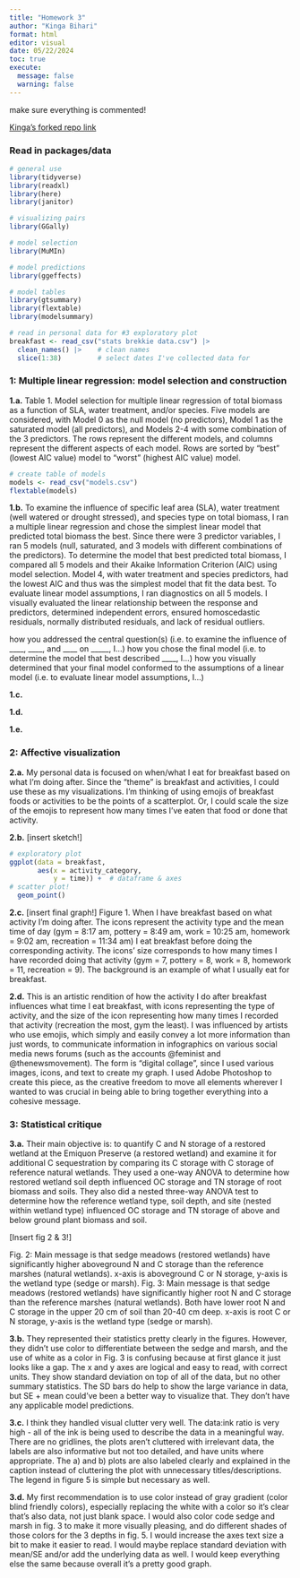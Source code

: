 ```yaml
---
title: "Homework 3"
author: "Kinga Bihari"
format: html
editor: visual
date: 05/22/2024
toc: true 
execute:
  message: false
  warning: false
---
```

make sure everything is commented!

[Kinga's forked repo link](https://github.com/biharikinga/bihari-kinga_homework-03.git) 

### Read in packages/data
```r
# general use
library(tidyverse)
library(readxl)
library(here)
library(janitor)

# visualizing pairs
library(GGally)

# model selection
library(MuMIn)

# model predictions
library(ggeffects)

# model tables
library(gtsummary)
library(flextable)
library(modelsummary)

# read in personal data for #3 exploratory plot
breakfast <- read_csv("stats brekkie data.csv") |> 
  clean_names() |>    # clean names
  slice(1:38)         # select dates I've collected data for
```

### 1: Multiple linear regression: model selection and construction

**1.a.** 
Table 1. Model selection for multiple linear regression of total biomass as a function of SLA, water treatment, and/or species. Five models are considered, with Model 0 as the null model (no predictors), Model 1 as the saturated model (all predictors), and Models 2-4 with some combination of the 3 predictors. The rows represent the different models, and columns represent the different aspects of each model. Rows are sorted by "best" (lowest AIC value) model to "worst" (highest AIC value) model. 
```r
# create table of models
models <- read_csv("models.csv")
flextable(models)
```

**1.b.** To examine the influence of specific leaf area (SLA), water treatment (well watered or drought stressed), and species type on total biomass, I ran a multiple linear regression and chose the simplest linear model that predicted total biomass the best. Since there were 3 predictor variables, I ran 5 models (null, saturated, and 3 models with different combinations of the predictors). To determine the model that best predicted total biomass, I compared all 5 models and their Akaike Information Criterion (AIC) using model selection. Model 4, with water treatment and species predictors, had the lowest AIC and thus was the simplest model that fit the data best. To evaluate linear model assumptions, I ran diagnostics on all 5 models. I visually evaluated the linear relationship between the response and predictors, determined independent errors, ensured homoscedastic residuals, normally distributed residuals, and lack of residual outliers. 

how you addressed the central question(s) (i.e. to examine the influence of ____, ____, and ____ on _____, I…)
how you chose the final model (i.e. to determine the model that best described ____, I…)
how you visually determined that your final model conformed to the assumptions of a linear model (i.e. to evaluate linear model assumptions, I…)

**1.c.**


**1.d.**

**1.e.**


### 2: Affective visualization

**2.a.** My personal data is focused on when/what I eat for breakfast based on what I’m doing after. Since the “theme” is breakfast and activities, I could use these as my visualizations. I’m thinking of using emojis of breakfast foods or activities to be the points of a scatterplot. Or, I could scale the size of the emojis to represent how many times I’ve eaten that food or done that activity. 

**2.b.** [insert sketch!]
```r
# exploratory plot
ggplot(data = breakfast,
       aes(x = activity_category,
           y = time)) +  # dataframe & axes
# scatter plot!
  geom_point()
```

**2.c.** [insert final graph!]
Figure 1. When I have breakfast based on what activity I’m doing after. The icons represent the activity type and the mean time of day (gym = 8:17 am, pottery = 8:49 am, work = 10:25 am, homework = 9:02 am, recreation = 11:34 am) I eat breakfast before doing the corresponding activity. The icons’ size corresponds to how many times I have recorded doing that activity (gym = 7, pottery = 8, work = 8, homework = 11, recreation = 9). The background is an example of what I usually eat for breakfast. 

**2.d.** This is an artistic rendition of how the activity I do after breakfast influences what time I eat breakfast, with icons representing the type of activity, and the size of the icon representing how many times I recorded that activity (recreation the most, gym the least). I was influenced by artists who use emojis, which simply and easily convey a lot more information than just words, to communicate information in infographics on various social media news forums (such as the accounts @feminist and @thenewsmovement). The form is "digital collage", since I used various images, icons, and text to create my graph. I used Adobe Photoshop to create this piece, as the creative freedom to move all elements wherever I wanted to was crucial in being able to bring together everything into a cohesive message. 

### 3: Statistical critique

**3.a.** Their main objective is: to quantify C and N storage of a restored wetland at the Emiquon Preserve (a restored wetland) and examine it for additional C sequestration by comparing its C storage with C storage of reference natural wetlands. They used a one-way ANOVA to determine how restored wetland soil depth influenced OC storage and TN storage of root biomass and soils. They also did a nested three-way ANOVA test to determine how the reference wetland type, soil depth, and site (nested within wetland type) influenced OC storage and TN storage of above and below ground plant biomass and soil.

[Insert fig 2 & 3!]

Fig. 2: Main message is that sedge meadows (restored wetlands) have significantly higher aboveground N and C storage than the reference marshes (natural wetlands). x-axis is aboveground C or N storage, y-axis is the wetland type (sedge or marsh). 
Fig. 3: Main message is that sedge meadows (restored wetlands) have significantly higher root N and C storage than the reference marshes (natural wetlands). Both have lower root N and C storage in the upper 20 cm of soil than 20-40 cm deep. x-axis is root C or N storage, y-axis is the wetland type (sedge or marsh). 

**3.b.** They represented their statistics pretty clearly in the figures. However, they didn’t use color to differentiate between the sedge and marsh, and the use of white as a color in Fig. 3 is confusing because at first glance it just looks like a gap. The x and y axes are logical and easy to read, with correct units. They show standard deviation on top of all of the data, but no other summary statistics. The SD bars do help to show the large variance in data, but SE + mean could’ve been a better way to visualize that. They don’t have any applicable model predictions. 

**3.c.** I think they handled visual clutter very well. The data:ink ratio is very high - all of the ink is being used to describe the data in a meaningful way. There are no gridlines, the plots aren’t cluttered with irrelevant data, the labels are also informative but not too detailed, and have units where appropriate. The a) and b) plots are also labeled clearly and explained in the caption instead of cluttering the plot with unnecessary titles/descriptions. The legend in figure 5 is simple but necessary as well.

**3.d.** My first recommendation is to use color instead of gray gradient (color blind friendly colors), especially replacing the white with a color so it’s clear that’s also data, not just blank space. I would also color code sedge and marsh in fig. 3 to make it more visually pleasing, and do different shades of those colors for the 3 depths in fig. 5. I would increase the axes text size a bit to make it easier to read. I would maybe replace standard deviation with mean/SE and/or add the underlying data as well. I would keep everything else the same because overall it’s a pretty good graph.


